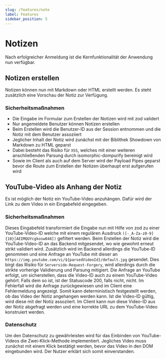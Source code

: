 ```yaml
---
slug: /features/note
label: Features
sidebar_position: 5
---
```


# Notizen

Nach erfolgreicher Anmeldung ist die Kernfunktionalität der Anwendung nun verfügbar.

## Notizen erstellen

Notizen können nun mit Markdown oder HTML erstellt werden.
Es steht zusätzlich eine Vorschau der Notiz zur Verfügung.

### Sicherheitsmaßnahmen

- Die Eingabe im Formular zum Erstellen der Notizen wird mit zod validert
- Nur angemeldete Benutzer können Notizen erstellen
- Beim Erstellen wird die Benutzer-ID aus der Session entnommen und die Notiz mit dem Benutzer assoziiert
- Jeglicher Inhalt der Notiz wird zunächst mit der Biblithek Showdown von Markdown zu HTML geparst
- Dabei besteht das Risiko für `XSS`, welches mit einer weiteren anschließenden Parsung durch isomorphic-dompurify bereinigt wird
- Sowie im Client als auch auf dem Server wird der Payload Pipes geparst bevor die Route zum Erstellen der Notizen überhaupt erst aufgerufen wird

## YouTube-Video als Anhang der Notiz

Es ist möglich der Notiz ein YouTube-Video anzuhängen. Dafür wird der Link zu dem Video in ein Eingabefeld eingegeben.

### Sicherheitsmaßnahmen

Dieses Eingabefeld transformiert die Eingabe nun mit Hilfe von zod zu einer YouTube-Video-ID
welche mit einem regulären Ausdruck `([-_A-Za-z0-9]{10}[AEIMQUYcgkosw048])` gefiltert werden.
Beim Erstellen der Notiz wird die YouTube-Video-ID an das Backend mitgesendet, wo wie gewohnt erneut strikt validiert wird.
Zusätzlich wird im Backend allerdings die YouTube-ID genommen und eine Anfrage an YouTube mit dieser an `https://img.youtube.com/vi/${parsedVideoId}/default.jpg`
gesendet. Dies birgt das Risiko für `Serverside-Request-Forgery`, wird allerdings durch die strikte vorherige Validierung und Parsung mitigiert.
Die Anfrage an YouTube erfolgt, um sicherstellen, dass die Video-ID auch zu einem YouTube-Video gehört. Falls dem so ist, ist der Statuscode 200, falls nicht, nicht.
Im Fehlerfall wird die Anfrage zurückgewiesen und im Client eine Fehlermeldung angezeigt.
Somit kann deterministisch festgestellt werden, ob das Video der Notiz angehangen werden kann.
Ist die Video-ID gültig, wird diese mit der Notiz assoziiert.
Im Client kann nun diese Video-ID aus der Notiz abgefragt werden und eine korrekte URL zu dem YouTube-Video konstruiert werden.

### Datenschutz

Um den Datenschutz zu gewährleisten wird für das Einbinden von YouTube-Videos die Zwei-Klick-Methode implementiert.
Jegliches Video muss zunächst mit einem Klick bestätigt werden, bevor das Video in den DOM eingebunden wird. Der Nutzer erklärt sich somit einverstanden.

